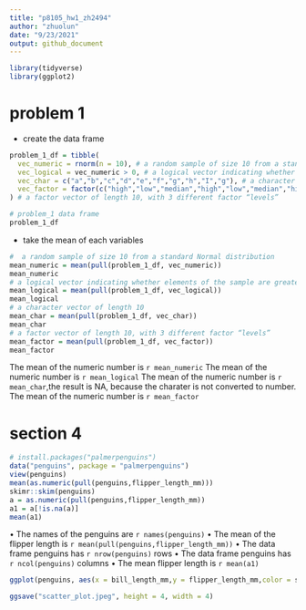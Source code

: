 ```yaml
---
title: "p8105_hw1_zh2494"
author: "zhuolun"
date: "9/23/2021"
output: github_document
---
```


```r
library(tidyverse)
library(ggplot2)
```

# problem 1

* create the data frame

```r
problem_1_df = tibble(
  vec_numeric = rnorm(n = 10), # a random sample of size 10 from a standard normal distrbution
  vec_logical = vec_numeric > 0, # a logical vector indicating whether elements of the sample are greater than 0
  vec_char = c("a","b","c","d","e","f","g","h","I","g"), # a character vector of length 10
  vec_factor = factor(c("high","low","median","high","low","median","high","low","median","high"))
) # a factor vector of length 10, with 3 different factor “levels”

# problem_1 data frame
problem_1_df 
```

* take the mean of each variables

```r
#  a random sample of size 10 from a standard Normal distribution
mean_numeric = mean(pull(problem_1_df, vec_numeric))
mean_numeric
# a logical vector indicating whether elements of the sample are greater than 0
mean_logical = mean(pull(problem_1_df, vec_logical))
mean_logical
# a character vector of length 10
mean_char = mean(pull(problem_1_df, vec_char))
mean_char
# a factor vector of length 10, with 3 different factor “levels”
mean_factor = mean(pull(problem_1_df, vec_factor))
mean_factor
```

The mean of the numeric number is `r mean_numeric`
The mean of the numeric number is `r mean_logical`
The mean of the numeric number is `r mean_char`,the result is NA, because the charater is not converted to number. 
The mean of the numeric number is `r mean_factor`

# section 4

```r
# install.packages("palmerpenguins")
data("penguins", package = "palmerpenguins")
view(penguins)
mean(as.numeric(pull(penguins,flipper_length_mm)))
skimr::skim(penguins)
a = as.numeric(pull(penguins,flipper_length_mm))
a1 = a[!is.na(a)]
mean(a1)
```

• The names of the penguins are `r names(penguins)`
• The mean of the flipper length is `r mean(pull(penguins,flipper_length_mm))`
• The data frame penguins has `r nrow(penguins)` rows 
• The data frame penguins has `r ncol(penguins)` columns
• The mean flipper length is `r mean(a1)`

```r
ggplot(penguins, aes(x = bill_length_mm,y = flipper_length_mm,color = species)) + geom_point()

ggsave("scatter_plot.jpeg", height = 4, width = 4)
```




